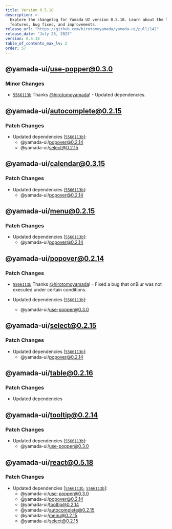 ```yaml
---
title: Version 0.5.18
description: >-
  Explore the changelog for Yamada UI version 0.5.18. Learn about the latest
  features, bug fixes, and improvements.
release_url: "https://github.com/hirotomoyamada/yamada-ui/pull/142"
release_date: "July 28, 2023"
version: 0.5.18
table_of_contents_max_lv: 2
order: 57
---
```


## @yamada-ui/use-popper@0.3.0

### Minor Changes

- [`5566113b`](https://github.com/hirotomoyamada/yamada-ui/commit/5566113b8f4bc6d9a988ea8442cfbd659f263066) Thanks [@hirotomoyamada](https://github.com/hirotomoyamada)! - Updated dependencies.

## @yamada-ui/autocomplete@0.2.15

### Patch Changes

- Updated dependencies \[[`5566113b`](https://github.com/hirotomoyamada/yamada-ui/commit/5566113b8f4bc6d9a988ea8442cfbd659f263066)]:
  - @yamada-ui/popover@0.2.14
  - @yamada-ui/select@0.2.15

## @yamada-ui/calendar@0.3.15

### Patch Changes

- Updated dependencies \[[`5566113b`](https://github.com/hirotomoyamada/yamada-ui/commit/5566113b8f4bc6d9a988ea8442cfbd659f263066)]:
  - @yamada-ui/popover@0.2.14

## @yamada-ui/menu@0.2.15

### Patch Changes

- Updated dependencies \[[`5566113b`](https://github.com/hirotomoyamada/yamada-ui/commit/5566113b8f4bc6d9a988ea8442cfbd659f263066)]:
  - @yamada-ui/popover@0.2.14

## @yamada-ui/popover@0.2.14

### Patch Changes

- [`5566113b`](https://github.com/hirotomoyamada/yamada-ui/commit/5566113b8f4bc6d9a988ea8442cfbd659f263066) Thanks [@hirotomoyamada](https://github.com/hirotomoyamada)! - Fixed a bug that onBlur was not executed under certain conditions.

- Updated dependencies \[[`5566113b`](https://github.com/hirotomoyamada/yamada-ui/commit/5566113b8f4bc6d9a988ea8442cfbd659f263066)]:
  - @yamada-ui/use-popper@0.3.0

## @yamada-ui/select@0.2.15

### Patch Changes

- Updated dependencies \[[`5566113b`](https://github.com/hirotomoyamada/yamada-ui/commit/5566113b8f4bc6d9a988ea8442cfbd659f263066)]:
  - @yamada-ui/popover@0.2.14

## @yamada-ui/table@0.2.16

### Patch Changes

- Updated dependencies

## @yamada-ui/tooltip@0.2.14

### Patch Changes

- Updated dependencies \[[`5566113b`](https://github.com/hirotomoyamada/yamada-ui/commit/5566113b8f4bc6d9a988ea8442cfbd659f263066)]:
  - @yamada-ui/use-popper@0.3.0

## @yamada-ui/react@0.5.18

### Patch Changes

- Updated dependencies \[[`5566113b`](https://github.com/hirotomoyamada/yamada-ui/commit/5566113b8f4bc6d9a988ea8442cfbd659f263066), [`5566113b`](https://github.com/hirotomoyamada/yamada-ui/commit/5566113b8f4bc6d9a988ea8442cfbd659f263066)]:
  - @yamada-ui/use-popper@0.3.0
  - @yamada-ui/popover@0.2.14
  - @yamada-ui/tooltip@0.2.14
  - @yamada-ui/autocomplete@0.2.15
  - @yamada-ui/menu@0.2.15
  - @yamada-ui/select@0.2.15
